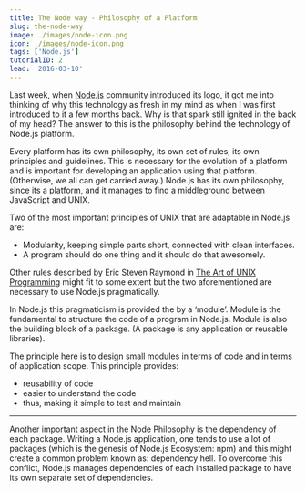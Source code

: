 ```yaml
---
title: The Node way - Philosophy of a Platform
slug: the-node-way
image: ./images/node-icon.png
icon: ./images/node-icon.png
tags: ['Node.js']
tutorialID: 2
lead: '2016-03-10'
---
```


Last week, when [Node.js](https://nodejs.org/en/blog/) community introduced its logo, it got me into thinking of why this technology as fresh in my mind as when I was first introduced to it a few months back. Why is that spark still ignited in the back of my head? The answer to this is the philosophy behind the technology of Node.js platform.

Every platform has its own philosophy, its own set of rules, its own principles and guidelines. This is necessary for the evolution of a platform and is important for developing an application using that platform. (Otherwise, we all can get carried away.) Node.js has its own philosophy, since its a platform, and it manages to find a middleground between JavaScript and UNIX.

Two of the most important principles of UNIX that are adaptable in Node.js are:

- Modularity, keeping simple parts short, connected with clean interfaces.
- A program should do one thing and it should do that awesomely.

Other rules described by Eric Steven Raymond in [The Art of UNIX Programming](http://www.catb.org/esr/writings/taoup/html/index.html) might fit to some extent but the two aforementioned are necessary to use Node.js pragmatically.

In Node.js this pragmaticism is provided the by a ‘module’. Module is the fundamental to structure the code of a program in Node.js. Module is also the building block of a package. (A package is any application or reusable libraries).

The principle here is to design small modules in terms of code and in terms of application scope. This principle provides:

- reusability of code
- easier to understand the code
- thus, making it simple to test and maintain

---

Another important aspect in the Node Philosophy is the dependency of each package. Writing a Node.js application, one tends to use a lot of packages (which is the genesis of Node.js Ecosystem: npm) and this might create a common problem known as: dependency hell. To overcome this conflict, Node.js manages dependencies of each installed package to have its own separate set of dependencies.
